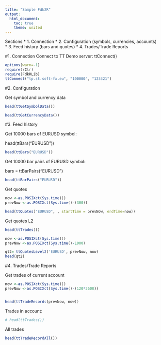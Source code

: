 ```yaml
---
title: "Sample Fdk2R"
output:
  html_document:
    toc: true
    theme: united
---
```


Sections
* 1. Connection
* 2. Configuration (symbols, currencies, accounts)
* 3. Feed history  (bars and quotes)
* 4. Trades/Trade Reports

#1. Connection
Connect to TT Demo server:
ttConnect()

```r
options(warn=-1)
require(rClr)
require(FdkRLib)
ttConnect("tp.st.soft-fx.eu", "100000", "123321")
```

#2. Configuration

Get symbol and currency data
```r
head(ttGetSymbolData())

head(ttGetCurrencyData())
```

#3. Feed history
<p>Get 10000 bars of EURUSD symbol:</p>
head(ttBars("EURUSD"))

```r
head(ttBars("EURUSD"))
```

<p>Get 10000 bar pairs of EURUSD symbol:</p>
bars = ttBarPairs("EURUSD")

```r
head(ttBarPairs("EURUSD"))
```


Get quotes
```r

now <-as.POSIXct(Sys.time())
prevNow <-as.POSIXct(Sys.time()-(300))

head(ttQuotes("EURUSD", , startTime = prevNow, endTime=now))
```

Get quotes L2
```r
head(ttTrades())

now <-as.POSIXct(Sys.time())
prevNow <-as.POSIXct(Sys.time()-1000)

qt2= ttQuotesLevel2('EURUSD', prevNow, now)
head(qt2)
```

#4. Trades/Trade Reports


Get trades of current account

```r
now <-as.POSIXct(Sys.time())
prevNow <-as.POSIXct(Sys.time()-(120*3600))


head(ttTradeRecords(prevNow, now))
```

Trades in account:
```r
# head(ttTrades())
```
All trades
```r
head(ttTradeRecordAll())
```
